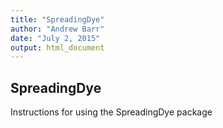 ```yaml
---
title: "SpreadingDye"
author: "Andrew Barr"
date: "July 2, 2015"
output: html_document
---
```


## SpreadingDye

Instructions for using the SpreadingDye package
